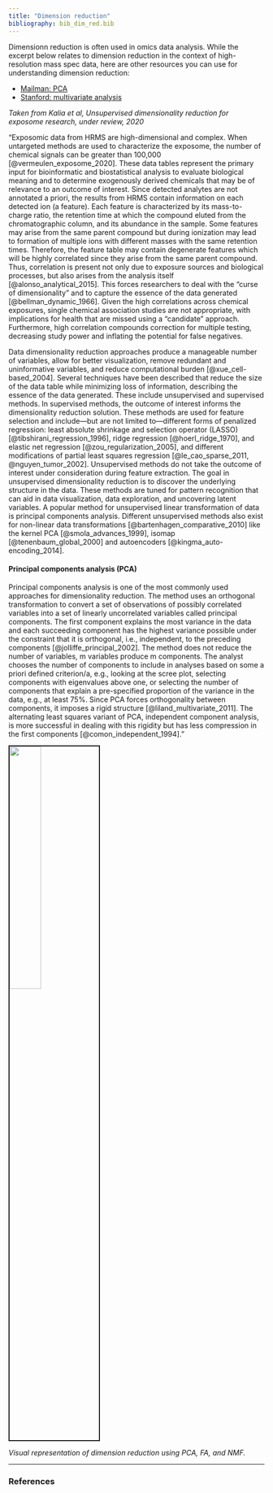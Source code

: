 ```yaml
---
title: "Dimension reduction"
bibliography: bib_dim_red.bib
---
```


Dimensionn reduction is often used in omics data analysis. While the excerpt below relates to dimension reduction in the context of high-resolution mass spec data, here are other resources  you  can  use for  understanding dimension reduction:  

*  [Mailman: PCA](https://www.mailman.columbia.edu/research/population-health-methods/principal-components-analysis)  
*  [Stanford: multivariate analysis](http://web.stanford.edu/class/bios221/PCA_Slides.html)  


*Taken from Kalia et al, Unsupervised dimensionality reduction for exposome research, under review, 2020*

"Exposomic data from HRMS are high-dimensional and complex. When untargeted methods are used to characterize the exposome, the number of chemical signals can be greater than 100,000 [@vermeulen_exposome_2020]. These data tables represent the primary input for bioinformatic and biostatistical analysis to evaluate biological meaning and to determine exogenously derived chemicals that may be of relevance to an outcome of interest. Since detected analytes are not annotated a priori, the results from HRMS contain information on each detected ion (a feature). Each feature is characterized by its mass-to-charge ratio, the retention time at which the compound eluted from the chromatographic column, and its abundance in the sample. Some features may arise from the same parent compound but during ionization may lead to formation of multiple ions with different masses with the same retention times. Therefore, the feature table may contain degenerate features which will be highly correlated since they arise from the same parent compound. Thus, correlation is present not only due to exposure sources and biological processes, but also arises from the analysis itself [@alonso_analytical_2015]. This forces researchers to deal with the “curse of dimensionality” and to capture the essence of the data generated [@bellman_dynamic_1966]. Given the high correlations across chemical exposures, single chemical association studies are not appropriate, with implications for health that are missed using a “candidate” approach. Furthermore, high correlation compounds correction for multiple testing, decreasing study power and inflating the potential for false negatives.  


Data dimensionality reduction approaches produce a manageable number of variables, allow for better visualization, remove redundant and uninformative variables, and reduce computational burden [@xue_cell-based_2004]. Several techniques have been described that reduce the size of the data table while minimizing loss of information, describing the essence of the data generated. These include unsupervised and supervised methods. In supervised methods, the outcome of interest informs the dimensionality reduction solution. These methods are used for feature selection and include—but are not limited to—different forms of penalized regression: least absolute shrinkage and selection operator (LASSO) [@tibshirani_regression_1996], ridge regression [@hoerl_ridge_1970], and elastic net regression [@zou_regularization_2005], and different modifications of partial least squares regression [@le_cao_sparse_2011, @nguyen_tumor_2002]. Unsupervised methods do not take the outcome of interest under consideration during feature extraction. The goal in unsupervised dimensionality reduction is to discover the underlying structure in the data. These methods are tuned for pattern recognition that can aid in data visualization, data exploration, and uncovering latent variables. A popular method for unsupervised linear transformation of data is principal components analysis. Different unsupervised methods also exist for non-linear data transformations [@bartenhagen_comparative_2010] like the kernel PCA [@smola_advances_1999], isomap [@tenenbaum_global_2000] and autoencoders [@kingma_auto-encoding_2014].   

#### Principal components analysis (PCA)
Principal components analysis is one of the most commonly used approaches for dimensionality reduction. The method uses an orthogonal transformation to convert a set of observations of possibly correlated variables into a set of linearly uncorrelated variables called principal components. The first component explains the most variance in the data and each succeeding component has the highest variance possible under the constraint that it is orthogonal, i.e., independent, to the preceding components [@jolliffe_principal_2002]. The method does not reduce the number of variables, m variables produce m components. The analyst chooses the number of components to include in analyses based on some a priori defined criterion/a, e.g., looking at the scree plot, selecting components with eigenvalues above one, or selecting the number of components that explain a pre-specified proportion of the variance in the data, e.g., at least 75%. Since PCA forces orthogonality between components, it imposes a rigid structure [@liland_multivariate_2011]. The alternating least squares variant of PCA, independent component analysis, is more successful in dealing with this rigidity but has less compression in the first components [@comon_independent_1994]."   

<img src = "ppt_images/dim_red_visual.png" style="width:35%; border:2px solid; margin-right: 20px">  

*Visual representation of dimension reduction using PCA, FA, and NMF.*   

*********************

### References 
